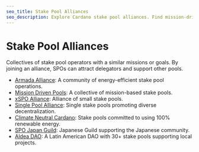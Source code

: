 ```yaml
---
seo_title: Stake Pool Alliances
seo_description: Explore Cardano stake pool alliances. Find mission-driven collectives, eco-friendly groups, and single pools. Find and support a stake pool with values. 
---
```


# Stake Pool Alliances

Collectives of stake pool operators with a similar missions or goals. By joining an alliance, SPOs can attract delegators and support other pools.

- [Armada Alliance](https://armada-alliance.com/): A community of energy-efficient stake pool operations.
- [Mission Driven Pools](https://missiondrivenpools.org/): A collective of mission-based stake pools.
- [xSPO Alliance](https://www.xspo-alliance.org/): Alliance of small stake pools.
- [Single Pool Alliance](https://singlepoolalliance.net/): Single stake pools promoting diverse decentralization.
- [Climate Neutral Cardano](https://climateneutralcardano.org/): Stake pools committed to using 100% renewable energy.
- [SPO Japan Guild](https://spojapanguild.net/): Japanese Guild supporting the Japanese community.
- [Aldea DAO](https://aldea-dao.org/): A Latin American DAO with 30+ stake pools supporting local projects.